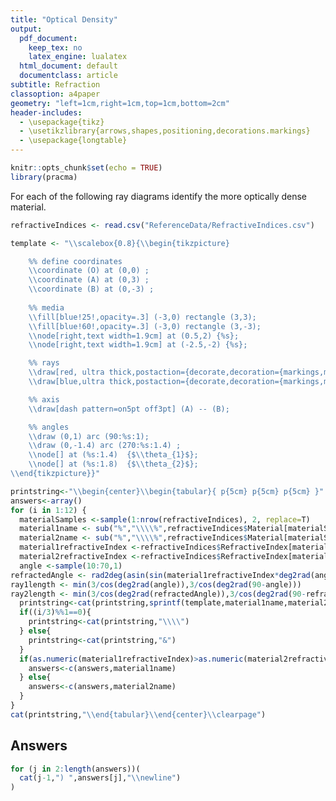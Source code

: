 ```yaml
---
title: "Optical Density"
output:
  pdf_document: 
    keep_tex: no
    latex_engine: lualatex
  html_document: default
  documentclass: article
subtitle: Refraction
classoption: a4paper
geometry: "left=1cm,right=1cm,top=1cm,bottom=2cm"
header-includes: 
  - \usepackage{tikz}
  - \usetikzlibrary{arrows,shapes,positioning,decorations.markings}
  - \usepackage{longtable}
---
```


```r
knitr::opts_chunk$set(echo = TRUE)
library(pracma)
```

For each of the following ray diagrams identify the more optically dense material.


```r
refractiveIndices <- read.csv("ReferenceData/RefractiveIndices.csv")

template <- "\\scalebox{0.8}{\\begin{tikzpicture}

    %% define coordinates
    \\coordinate (O) at (0,0) ;
    \\coordinate (A) at (0,3) ;
    \\coordinate (B) at (0,-3) ;
    
    %% media
    \\fill[blue!25!,opacity=.3] (-3,0) rectangle (3,3);
    \\fill[blue!60!,opacity=.3] (-3,0) rectangle (3,-3);
    \\node[right,text width=1.9cm] at (0.5,2) {%s};
    \\node[right,text width=1.9cm] at (-2.5,-2) {%s};

    %% rays
    \\draw[red, ultra thick,postaction={decorate,decoration={markings,mark=at position .65 with {\\arrow[scale=1,>=stealth]{<}}}}] (O) -- (%s:%s);
    \\draw[blue,ultra thick,postaction={decorate,decoration={markings,mark=at position .65 with {\\arrow[scale=1,>=stealth]{>}}}}] (O) -- (-%s:%s);

    %% axis
    \\draw[dash pattern=on5pt off3pt] (A) -- (B);

    %% angles
    \\draw (0,1) arc (90:%s:1);
    \\draw (0,-1.4) arc (270:%s:1.4) ;
    \\node[] at (%s:1.4)  {$\\theta_{1}$};
    \\node[] at (%s:1.8)  {$\\theta_{2}$};
\\end{tikzpicture}}"

printstring<-"\\begin{center}\\begin{tabular}{ p{5cm} p{5cm} p{5cm} }"
answers<-array()
for (i in 1:12) {
  materialSamples <-sample(1:nrow(refractiveIndices), 2, replace=T)
  material1name <- sub("%","\\\\%",refractiveIndices$Material[materialSamples[1]])
  material2name <- sub("%","\\\\%",refractiveIndices$Material[materialSamples[2]])
  material1refractiveIndex <-refractiveIndices$RefractiveIndex[materialSamples[1]]
  material2refractiveIndex <-refractiveIndices$RefractiveIndex[materialSamples[2]]
  angle <-sample(10:70,1)
refractedAngle <- rad2deg(asin(sin(material1refractiveIndex*deg2rad(angle)/material2refractiveIndex)))
ray1length <- min(3/cos(deg2rad(angle)),3/cos(deg2rad(90-angle)))
ray2length <- min(3/cos(deg2rad(refractedAngle)),3/cos(deg2rad(90-refractedAngle)))
  printstring<-cat(printstring,sprintf(template,material1name,material2name,90+angle,ray1length,90-refractedAngle,ray2length,90+angle,270+refractedAngle,mean(c(90,90+angle)),mean(c(270,270+refractedAngle))),i,")\\newline")
  if((i/3)%%1==0){
    printstring<-cat(printstring,"\\\\")
  } else{
    printstring<-cat(printstring,"&")
  }
  if(as.numeric(material1refractiveIndex)>as.numeric(material2refractiveIndex)){
    answers<-c(answers,material1name)
  } else{
    answers<-c(answers,material2name)
  }
}
cat(printstring,"\\end{tabular}\\end{center}\\clearpage")
```

## Answers

```r
for (j in 2:length(answers))(
  cat(j-1,") ",answers[j],"\\newline")
)
```